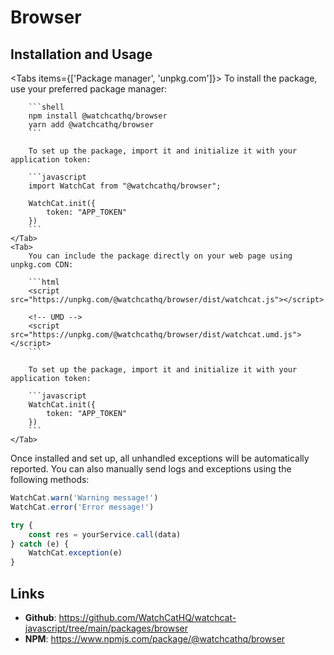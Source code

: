 
# Browser

## Installation and Usage

<Tabs items={['Package manager', 'unpkg.com']}>
    <Tab>
        To install the package, use your preferred package manager:

        ```shell
        npm install @watchcathq/browser
        yarn add @watchcathq/browser
        ```

        To set up the package, import it and initialize it with your application token:

        ```javascript
        import WatchCat from "@watchcathq/browser";

        WatchCat.init({
            token: "APP_TOKEN"
        })
        ```
    </Tab>
    <Tab>
        You can include the package directly on your web page using unpkg.com CDN:

        ```html
        <script src="https://unpkg.com/@watchcathq/browser/dist/watchcat.js"></script>

        <!-- UMD -->
        <script src="https://unpkg.com/@watchcathq/browser/dist/watchcat.umd.js"></script>
        ```

        To set up the package, import it and initialize it with your application token:

        ```javascript
        WatchCat.init({
            token: "APP_TOKEN"
        })
        ```
    </Tab>
</Tabs>


Once installed and set up, all unhandled exceptions will be automatically reported.
You can also manually send logs and exceptions using the following methods:

```javascript
WatchCat.warn('Warning message!')
WatchCat.error('Error message!')

try {
    const res = yourService.call(data)
} catch (e) {
    WatchCat.exception(e)
}
```

## Links

- __Github__: https://github.com/WatchCatHQ/watchcat-javascript/tree/main/packages/browser
- __NPM__: https://www.npmjs.com/package/@watchcathq/browser
